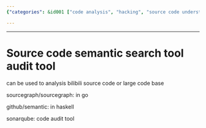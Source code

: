 ```yaml
---
{"categories": &id001 ["code analysis", "hacking", "source code understanding"], "category": "Code Auditing", "date": "2022-06-09 06:57:51", "description": "This content explores semantic search tools for auditing source code in languages like Go and Haskell, providing examples of Sourcegraph and SonarQube.", "tags": *id001, "title": "Source code semantic search tool"}

---
```


------

# Source code semantic search tool audit tool

can be used to analysis bilibili source code or large code base

sourcegraph/sourcegraph:
in go

github/semantic:
in haskell

sonarqube:
code audit tool

